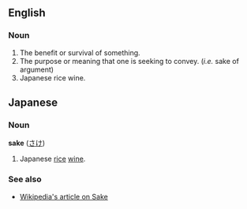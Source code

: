==English==

===Noun===
#The benefit or survival of something.
#The purpose or meaning that one is seeking to convey. (''i.e.'' sake of argument)
#Japanese rice wine.

==Japanese==

===Noun===

'''sake''' ([[さけ]])

#Japanese [[rice]] [[wine]].

===See also===
*[[w:Sake|Wikipedia's article on Sake]]